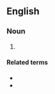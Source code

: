 ==English==
{{wikipedia|Pornotopia}}

===Noun===
{{head|en|noun form}}

# {{plural of|pornotopia|lang=en}}

====Related terms====
* {{l|en|intimatopias}}
* {{l|en|romantopias}}